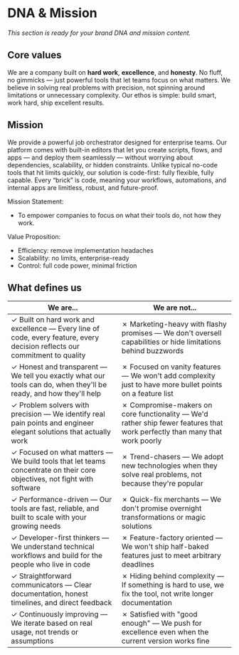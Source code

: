 # DNA & Mission

_This section is ready for your brand DNA and mission content._

## Core values

We are a company built on **hard work**, **excellence**, and **honesty**. No fluff, no gimmicks — just powerful tools that let teams focus on what matters. We believe in solving real problems with precision, not spinning around limitations or unnecessary complexity. Our ethos is simple: build smart, work hard, ship excellent results.

## Mission

We provide a powerful job orchestrator designed for enterprise teams. Our platform comes with built-in editors that let you create scripts, flows, and apps — and deploy them seamlessly — without worrying about dependencies, scalability, or hidden constraints.
Unlike typical no-code tools that hit limits quickly, our solution is code-first: fully flexible, fully capable. Every “brick” is code, meaning your workflows, automations, and internal apps are limitless, robust, and future-proof.

Mission Statement:

- To empower companies to focus on what their tools do, not how they work.

Value Proposition:

- Efficiency: remove implementation headaches
- Scalability: no limits, enterprise-ready
- Control: full code power, minimal friction

## What defines us

| We are...                                                                                                                  | We are not...                                                                                                              |
| -------------------------------------------------------------------------------------------------------------------------- | -------------------------------------------------------------------------------------------------------------------------- |
| ✓ Built on hard work and excellence — Every line of code, every feature, every decision reflects our commitment to quality | ✗ Marketing-heavy with flashy promises — We don't oversell capabilities or hide limitations behind buzzwords               |
| ✓ Honest and transparent — We tell you exactly what our tools can do, when they'll be ready, and how they'll help          | ✗ Focused on vanity features — We won't add complexity just to have more bullet points on a feature list                   |
| ✓ Problem solvers with precision — We identify real pain points and engineer elegant solutions that actually work          | ✗ Compromise-makers on core functionality — We'd rather ship fewer features that work perfectly than many that work poorly |
| ✓ Focused on what matters — We build tools that let teams concentrate on their core objectives, not fight with software    | ✗ Trend-chasers — We adopt new technologies when they solve real problems, not because they're popular                     |
| ✓ Performance-driven — Our tools are fast, reliable, and built to scale with your growing needs                            | ✗ Quick-fix merchants — We don't promise overnight transformations or magic solutions                                      |
| ✓ Developer-first thinkers — We understand technical workflows and build for the people who live in code                   | ✗ Feature-factory oriented — We won't ship half-baked features just to meet arbitrary deadlines                            |
| ✓ Straightforward communicators — Clear documentation, honest timelines, and direct feedback                               | ✗ Hiding behind complexity — If something is hard to use, we fix the tool, not write longer documentation                  |
| ✓ Continuously improving — We iterate based on real usage, not trends or assumptions                                       | ✗ Satisfied with "good enough" — We push for excellence even when the current version works fine                           |
